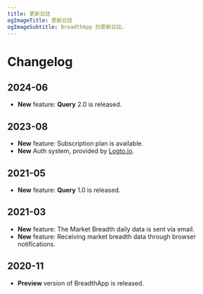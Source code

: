 ```yaml
---
title: 更新日誌
ogImageTitle: 更新日誌
ogImageSubtitle: BreadthApp 的更新日誌。
---
```


# Changelog

## 2024-06

- **New** feature: **Query** 2.0 is released.

## 2023-08

- **New** feature: Subscription plan is available.
- **New** Auth system, provided by [Logto.io](https://logto.io).

## 2021-05

- **New** feature: **Query** 1.0 is released.

## 2021-03

- **New** feature: The Market Breadth daily data is sent via email.
- **New** feature: Receiving market breadth data through browser notifications.

## 2020-11

- **Preview** version of BreadthApp is released.


